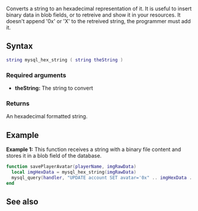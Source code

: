<pageclass class="#AA7592" subcaption="MTA-MySQL Module"></pageclass>

{{ModuleFunction|MTA-MySQL}}
Converts a string to an hexadecimal representation of it. It is useful to insert binary data in blob fields, or to retreive and show it in your resources. It doesn't append '0x' or 'X' to the retreived string, the programmer must add it.

==Syntax==
<syntaxhighlight lang="lua">
string mysql_hex_string ( string theString )
</syntaxhighlight>
===Required arguments===
* '''theString:''' The string to convert

===Returns===
An hexadecimal formatted string.

==Example==
'''Example 1:''' This function receives a string with a binary file content and stores it in a blob field of the database.
<syntaxhighlight lang="lua">
function savePlayerAvatar(playerName, imgRawData)
  local imgHexData = mysql_hex_string(imgRawData)
  mysql_query(handler, "UPDATE account SET avatar='0x" .. imgHexData .. "' WHERE name='" .. playerName .. "'")
end
</syntaxhighlight>

==See also==
{{Modules/MTA-MySQL/Handler_functions}}